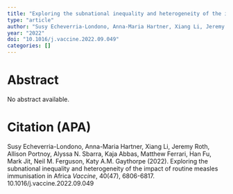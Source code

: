 ```yaml
---
title: "Exploring the subnational inequality and heterogeneity of the impact of routine measles immunisation in Africa"
type: "article"
author: "Susy Echeverria-Londono, Anna-Maria Hartner, Xiang Li, Jeremy Roth, Allison Portnoy, Alyssa N. Sbarra, Kaja Abbas, Matthew Ferrari, Han Fu, Mark Jit, Neil M. Ferguson, Katy A.M. Gaythorpe"
year: "2022"
doi: "10.1016/j.vaccine.2022.09.049"
categories: []
---
```


# Abstract
No abstract available.

# Citation (APA)
Susy Echeverria-Londono, Anna-Maria Hartner, Xiang Li, Jeremy Roth, Allison Portnoy, Alyssa N. Sbarra, Kaja Abbas, Matthew Ferrari, Han Fu, Mark Jit, Neil M. Ferguson, Katy A.M. Gaythorpe (2022). Exploring the subnational inequality and heterogeneity of the impact of routine measles immunisation in Africa *Vaccine*, 40(47), 6806-6817. 10.1016/j.vaccine.2022.09.049

